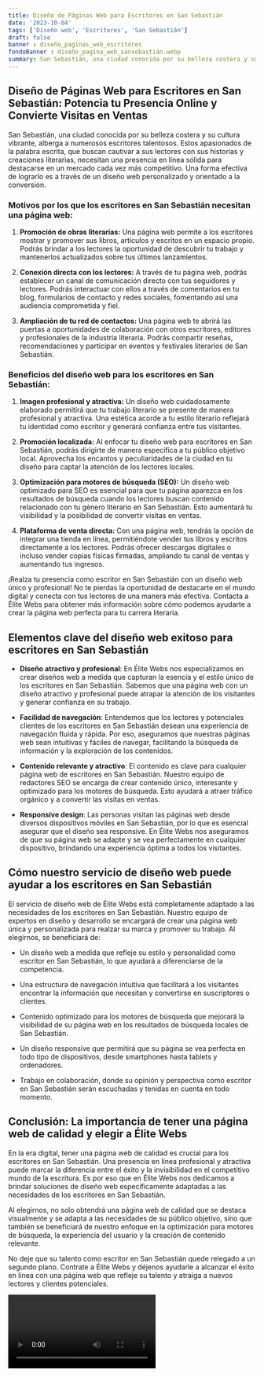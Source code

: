 ```yaml
---
title: Diseño de Páginas Web para Escritores en San Sebastián
date: '2023-10-04'
tags: ['Diseño web', 'Escritores', 'San Sebastián']
draft: false
banner : diseño_paginas_web_escritores
fondoBanner : diseño_pagina_web_sansebastián.webp
summary: San Sebastián, una ciudad conocida por su belleza costera y su cultura vibrante, alberga a numerosos escritores talentosos. Estos apasionados de la palabra escrita, que buscan cautivar a sus lectores con sus historias y creaciones literarias, necesitan una presencia en línea sólida para destacarse en un mercado cada vez más competitivo. Una forma efectiva de lograrlo es a través de un diseño web personalizado y orientado a la conversión.
---
```


## Diseño de Páginas Web para Escritores en San Sebastián: Potencia tu Presencia Online y Convierte Visitas en Ventas

San Sebastián, una ciudad conocida por su belleza costera y su cultura vibrante, alberga a numerosos escritores talentosos. Estos apasionados de la palabra escrita, que buscan cautivar a sus lectores con sus historias y creaciones literarias, necesitan una presencia en línea sólida para destacarse en un mercado cada vez más competitivo. Una forma efectiva de lograrlo es a través de un diseño web personalizado y orientado a la conversión.

### Motivos por los que los escritores en San Sebastián necesitan una página web:

1. **Promoción de obras literarias:** Una página web permite a los escritores mostrar y promover sus libros, artículos y escritos en un espacio propio. Podrás brindar a los lectores la oportunidad de descubrir tu trabajo y mantenerlos actualizados sobre tus últimos lanzamientos.

2. **Conexión directa con los lectores:** A través de tu página web, podrás establecer un canal de comunicación directo con tus seguidores y lectores. Podrás interactuar con ellos a través de comentarios en tu blog, formularios de contacto y redes sociales, fomentando así una audiencia comprometida y fiel.

3. **Ampliación de tu red de contactos:** Una página web te abrirá las puertas a oportunidades de colaboración con otros escritores, editores y profesionales de la industria literaria. Podrás compartir reseñas, recomendaciones y participar en eventos y festivales literarios de San Sebastián.

### Beneficios del diseño web para los escritores en San Sebastián:

1. **Imagen profesional y atractiva:** Un diseño web cuidadosamente elaborado permitirá que tu trabajo literario se presente de manera profesional y atractiva. Una estética acorde a tu estilo literario reflejará tu identidad como escritor y generará confianza entre tus visitantes.

2. **Promoción localizada:** Al enfocar tu diseño web para escritores en San Sebastián, podrás dirigirte de manera específica a tu público objetivo local. Aprovecha los encantos y peculiaridades de la ciudad en tu diseño para captar la atención de los lectores locales.

3. **Optimización para motores de búsqueda (SEO):** Un diseño web optimizado para SEO es esencial para que tu página aparezca en los resultados de búsqueda cuando los lectores buscan contenido relacionado con tu género literario en San Sebastián. Esto aumentará tu visibilidad y la posibilidad de convertir visitas en ventas.

4. **Plataforma de venta directa:** Con una página web, tendrás la opción de integrar una tienda en línea, permitiéndote vender tus libros y escritos directamente a los lectores. Podrás ofrecer descargas digitales o incluso vender copias físicas firmadas, ampliando tu canal de ventas y aumentando tus ingresos.

¡Realza tu presencia como escritor en San Sebastián con un diseño web único y profesional! No te pierdas la oportunidad de destacarte en el mundo digital y conecta con tus lectores de una manera más efectiva. Contacta a Élite Webs para obtener más información sobre cómo podemos ayudarte a crear la página web perfecta para tu carrera literaria.

<GifSeo />

<Cta />

## Elementos clave del diseño web exitoso para escritores en San Sebastián

- **Diseño atractivo y profesional**: En Élite Webs nos especializamos en crear diseños web a medida que capturan la esencia y el estilo único de los escritores en San Sebastián. Sabemos que una página web con un diseño atractivo y profesional puede atrapar la atención de los visitantes y generar confianza en su trabajo.

- **Facilidad de navegación**: Entendemos que los lectores y potenciales clientes de los escritores en San Sebastián desean una experiencia de navegación fluida y rápida. Por eso, aseguramos que nuestras páginas web sean intuitivas y fáciles de navegar, facilitando la búsqueda de información y la exploración de los contenidos.

- **Contenido relevante y atractivo**: El contenido es clave para cualquier página web de escritores en San Sebastián. Nuestro equipo de redactores SEO se encarga de crear contenido único, interesante y optimizado para los motores de búsqueda. Esto ayudará a atraer tráfico orgánico y a convertir las visitas en ventas.

- **Responsive design**: Las personas visitan las páginas web desde diversos dispositivos móviles en San Sebastián, por lo que es esencial asegurar que el diseño sea responsive. En Élite Webs nos aseguramos de que su página web se adapte y se vea perfectamente en cualquier dispositivo, brindando una experiencia óptima a todos los visitantes.

## Cómo nuestro servicio de diseño web puede ayudar a los escritores en San Sebastián

El servicio de diseño web de Élite Webs está completamente adaptado a las necesidades de los escritores en San Sebastián. Nuestro equipo de expertos en diseño y desarrollo se encargará de crear una página web única y personalizada para realzar su marca y promover su trabajo. Al elegirnos, se beneficiará de:

- Un diseño web a medida que refleje su estilo y personalidad como escritor en San Sebastián, lo que ayudará a diferenciarse de la competencia.

- Una estructura de navegación intuitiva que facilitará a los visitantes encontrar la información que necesitan y convertirse en suscriptores o clientes.

- Contenido optimizado para los motores de búsqueda que mejorará la visibilidad de su página web en los resultados de búsqueda locales de San Sebastián.

- Un diseño responsive que permitirá que su página se vea perfecta en todo tipo de dispositivos, desde smartphones hasta tablets y ordenadores.

- Trabajo en colaboración, donde su opinión y perspectiva como escritor en San Sebastián serán escuchadas y tenidas en cuenta en todo momento.

## Conclusión: La importancia de tener una página web de calidad y elegir a Élite Webs

En la era digital, tener una página web de calidad es crucial para los escritores en San Sebastián. Una presencia en línea profesional y atractiva puede marcar la diferencia entre el éxito y la invisibilidad en el competitivo mundo de la escritura. Es por eso que en Élite Webs nos dedicamos a brindar soluciones de diseño web específicamente adaptadas a las necesidades de los escritores en San Sebastián.

Al elegirnos, no solo obtendrá una página web de calidad que se destaca visualmente y se adapta a las necesidades de su público objetivo, sino que también se beneficiará de nuestro enfoque en la optimización para motores de búsqueda, la experiencia del usuario y la creación de contenido relevante.

No deje que su talento como escritor en San Sebastián quede relegado a un segundo plano. Contrate a Élite Webs y déjenos ayudarle a alcanzar el éxito en línea con una página web que refleje su talento y atraiga a nuevos lectores y clientes potenciales.

<Video />

<CtaBot job='Escritores' city='San Sebastián'/>

<Gmaps query='San Sebastián+españa+maps' />